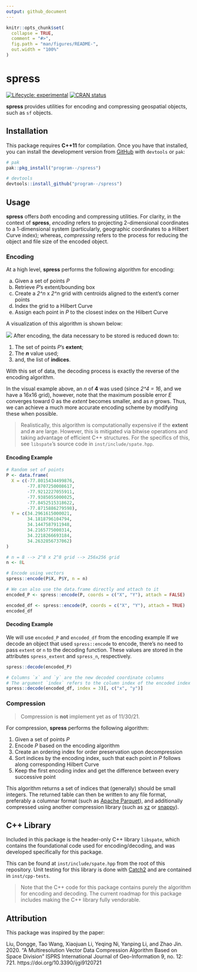 ```yaml
---
output: github_document
---
```


<!-- README.md is generated from README.Rmd. Please edit that file -->

```r
knitr::opts_chunk$set(
  collapse = TRUE,
  comment = "#>",
  fig.path = "man/figures/README-",
  out.width = "100%"
)
```

# spress

<!-- badges: start -->
[![Lifecycle: experimental](https://img.shields.io/badge/lifecycle-experimental-orange.svg)](https://lifecycle.r-lib.org/articles/stages.html#experimental)
[![CRAN status](https://www.r-pkg.org/badges/version/spress)](https://CRAN.R-project.org/package=spress)
<!-- badges: end -->

**spress** provides utilities for encoding and compressing geospatial objects, such as `sf` objects.

## Installation

This package requires **C++11** for compilation. Once you have that installed,
you can install the development version from [GitHub](https://github.com/)
with `devtools` or `pak`:

``` r
# pak
pak::pkg_install("program--/spress")

# devtools
devtools::install_github("program--/spress")
```

## Usage

**spress** offers *both* encoding and compressing utilities. For clarity, in the context of **spress**,
*encoding* refers to projecting 2-dimensional coordinates to a 1-dimensional system
(particularly, geographic coordinates to a Hilbert Curve index); whereas, *compressing* refers to
the process for reducing the object and file size of the encoded object.

### Encoding

At a high level, **spress** performs the following algorithm for encoding:

a. Given a set of points *P*
b. Retrieve *P*'s extent/bounding box
c. Create a *2^n* x *2^n* grid with centroids aligned to the extent's corner points
d. Index the grid to a Hilbert Curve
e. Assign each point in *P* to the closest index on the Hilbert Curve

A visualization of this algorithm is shown below:

![](man/figures/process.png)
After encoding, the data necessary to be stored is reduced down to:

1. The set of points *P*'s **extent**;
2. The ***n*** value used;
3. and, the list of **indices**.

With this set of data, the decoding process is exactly the reverse of the encoding algorithm.

In the visual example above, an *n* of **4** was used (since *2^4 = 16*, and we have a 16x16 grid),
however, note that the maximum possible error *E* converges toward 0 as the *extent* becomes smaller,
and as *n* grows. Thus, we can achieve a much more accurate encoding scheme by modifying these when possible.

> Realistically, this algorithm is computationally expensive if the **extent** and ***n***
> are large. However, this is mitigated via bitwise operations and taking advantage of efficient C++ structures.
> For the specifics of this, see `libspate`'s source code in `inst/include/spate.hpp`.

#### Encoding Example

```r
# Random set of points
P <- data.frame(
  X = c(-77.8015434499876,
        -77.8707250008617,
        -77.9212227055911,
        -77.9385055000025,
        -77.8452515318622,
        -77.8715886279598),
  Y = c(34.2961615000021,
        34.1818796104794,
        34.1447587911948,
        34.2165775000314,
        34.2218266693184,
        34.2632856737062)
)

# n = 8 --> 2^8 x 2^8 grid --> 256x256 grid
n <- 8L

# Encode using vectors
spress::encode(P$X, P$Y, n = n)

# We can also use the data.frame directly and attach to it
encoded_P <- spress::encode(P, coords = c("X", "Y"), attach = FALSE)

encoded_df <- spress::encode(P, coords = c("X", "Y"), attach = TRUE)
encoded_df
```

#### Decoding Example
We will use `encoded_P` and `encoded_df` from the encoding example
If we decode an object that used `spress::encode` to encode, there's
no need to pass `extent` or `n` to the decoding function. These values
are stored in the attributes `spress_extent` and `spress_n`, respectively.
```r
spress::decode(encoded_P)

# Columns `x` and `y` are the new decoded coordinate columns
# The argument `index` refers to the column index of the encoded index values
spress::decode(encoded_df, index = 3)[, c("x", "y")]
```


### Compression

> Compression is **not** implement yet as of 11/30/21.

For compression, **spress** performs the following algorithm:

1. Given a set of points *P*
2. Encode *P* based on the encoding algorithm
3. Create an ordering index for order preservation upon decompression
4. Sort indices by the encoding index, such that each point in *P* follows along corresponding Hilbert Curve
5. Keep the first encoding index and get the difference between every successive point

This algorithm returns a set of indices that (generally) should be small integers.
The returned table can then be written to any file format, preferably a columnar format
(such as [Apache Parquet](https://parquet.apache.org/)),
and additionally compressed using another compression library
(such as [xz](https://tukaani.org/xz/) or [snappy](https://github.com/google/snappy)).

## C++ Library

Included in this package is the header-only C++ library `libspate`, which contains the foundational code used for encoding/decoding,
and was developed specifically for this package.

This can be found at `inst/include/spate.hpp` from the root of this repository.
Unit testing for this library is done with [Catch2](https://github.com/catchorg/Catch2) and are contained in `inst/cpp-tests`.

> Note that the C++ code for this package contains purely the algorithm for encoding and decoding. The current roadmap for this package
> includes making the C++ library fully vendorable.

## Attribution

This package was inspired by the paper:

Liu, Dongge, Tao Wang, Xiaojuan Li, Yeqing Ni, Yanping Li, and Zhao Jin. 2020. "A Multiresolution Vector Data Compression Algorithm Based on Space Division" ISPRS International Journal of Geo-Information 9, no. 12: 721. https://doi.org/10.3390/ijgi9120721 